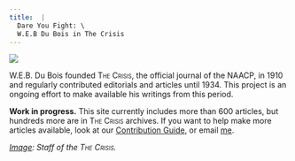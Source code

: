 ```yaml
---
title:  |
  Dare You Fight: \
  W.E.B Du Bois in The Crisis
---
```


![](/Images/crisis_office.png)  

W.E.B. Du Bois founded <span style="font-variant:small-caps;">The Crisis</span>, the official journal of the NAACP, in 1910 and regularly contributed editorials and articles until 1934. This project is an ongoing effort to make available his writings from this period.

**Work in progress.** This site currently includes more than 600 articles, but hundreds more are in <span style="font-variant:small-caps;">The Crisis</span> archives. If you want to help make more articles available, look at our [Contribution Guide](https://github.com/nealcaren/fightordie/blob/main/contributing.md), or email [me](mailto:nealcaren@unc.edu).

*[Image](https://digitalcollections.nypl.org/items/8e0981a2-4aea-a10a-e040-e00a18063089): Staff of the <span style="font-variant:small-caps;">The Crisis</span>.*